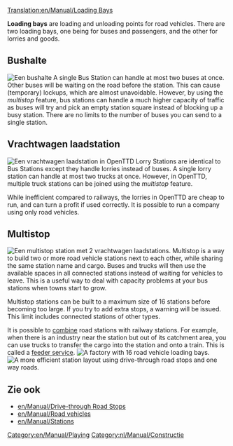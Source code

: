 [[Translation:en/Manual/Loading Bays]]
{{nl/Vertaling|en/Manual/Loading Bays|0}}

'''Loading bays''' are loading and unloading points for road vehicles. There are two loading bays, one being for buses and passengers, and the other for lorries and goods.

==Bushalte==
[[File:en/Archive/Old 32bpp/Busstation.png|right|frame|Een bushalte]]
A single Bus Station can handle at most two buses at once. Other buses will be waiting on the road before the station. This can cause (temporary) lockups, which are almost unavoidable. However, by using the ''multistop'' feature, bus stations can handle a much higher capacity of traffic as buses will try and pick an empty station square instead of blocking up a busy station. There are no limits to the number of buses you can send to a single station.
==Vrachtwagen laadstation==
[[File:en/Manual/Lorrystation.png|right|frame|Een vrachtwagen laadstation in OpenTTD]]
Lorry Stations are identical to Bus Stations except they handle lorries instead of buses. A single lorry station can handle at most two trucks at once. However, in OpenTTD, multiple truck stations can be joined using the ''multistop'' feature.

While inefficient compared to railways, the lorries in OpenTTD are cheap to run, and can turn a profit if used correctly. It is possible to run a company using only road vehicles.

==Multistop==
[[File:en/Manual/Multistop2ry.png|frame|Een multistop station met 2 vrachtwagen laadstations.]]
Multistop is a way to build two or more road vehicle stations next to each other, while sharing the same station name and cargo. Buses and trucks will then use the available spaces in all connected stations instead of waiting for vehicles to leave.  This is a useful way to deal with capacity problems at your bus stations when towns start to grow.

Multistop stations can be built to a maximum size of 16 stations before becoming too large. If you try to add extra stops, a warning will be issued.  This limit includes connected stations of other types.

It is possible to [[en/Manual/Stations#combining-stations|combine]] road stations with railway stations. For example, when there is an industry near the station but out of its catchment area, you can use trucks to transfer the cargo into the station and onto a train.  This is called a [[en/Manual/Feeder service|feeder service]].
[[File:en/Manual/Roadvehicle16stations.png|frame|A factory with 16 road vehicle loading bays.]]
[[File:en/Manual/Roadvehiclerorostation.png|frame|A more efficient station layout using [[en/Manual/Drive-through Road Stops|drive-through road stops]] and [[en/Manual/Roadway construction#building-one-way-roads|one way roads]].]]

==Zie ook==
*[[en/Manual/Drive-through Road Stops]]
*[[en/Manual/Road vehicles]]
*[[en/Manual/Stations]]

[[Category:en/Manual/Playing]]
[[Category:nl/Manual/Constructie]]